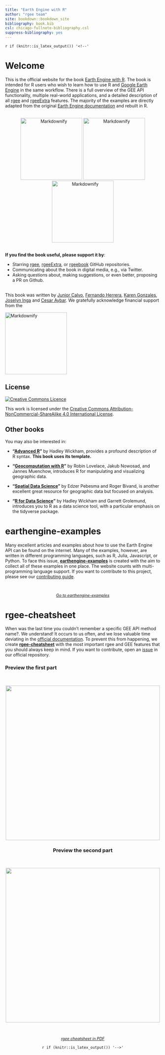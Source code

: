 ```yaml
---
title: "Earth Engine with R"
author: "rgee team"
site: bookdown::bookdown_site
bibliography: book.bib
csl: chicago-fullnote-bibliography.csl
suppress-bibliography: yes
---
```


`r if (knitr::is_latex_output()) '<!--'` 



# Welcome {-}

This is the official website for the book [Earth Engine with R](https://rgeebook.netlify.app/). The book is 
intended for R users who wish to learn how to use R and [Google Earth Engine](https://earthengine.google.com/) in the same workflow. There is a full overview of the GEE API functionality, multiple real-world applications, and a detailed description 
of all [rgee](https://github.com/r-spatial/rgee) and [rgeeExtra](https://github.com/r-earthengine/rgeeExtra/) features. The majority
of the examples are directly adapted from the original  [Earth Engine documentation](https://developers.google.com/earth-engine/guides) and rebuilt in R.

<center>
<br>
  <a href="https://github.com/r-spatial/rgee/"><img src="https://user-images.githubusercontent.com/16768318/118376965-5f7dca80-b5cb-11eb-9a82-47876680a3e6.png" alt="Markdownify" width="200"></a>
  <a href="https://github.com/r-earthengine/rgeeExtra/"><img src="https://user-images.githubusercontent.com/16768318/118376968-63a9e800-b5cb-11eb-83e7-3f36299e17cb.png" alt="Markdownify" width="200"></a>
  <a href="https://github.com/r-earthengine/rgeebook/"><img src="https://user-images.githubusercontent.com/16768318/118376966-60aef780-b5cb-11eb-8df2-ca70dcfe04c5.png" alt="Markdownify" width="200"></a>
<br>
</center>

<br>
**If you find the book useful, please support it by**:

- Starring [rgee](https://github.com/r-spatial/rgee), [rgeeExtra](https://github.com/r-earthengine/rgeeExtra), or [rgeebook](https://github.com/r-earthengine/rgeebook) GitHub repositories.
- Communicating about the book in digital media, e.g., via Twitter.
- Asking questions about, making suggestions, or even better, proposing a PR on Github.

<br>
This book was written by [Junior Calvo](https://github.com/junior0428), [Fernando Herrera](https://github.com/ferherreraq), [Karen Gonzales](https://github.com/andrea29-star),  [Joselyn Inga](https://github.com/joandrea) and [Cesar Aybar](https://github.com/csaybar). We gratefully acknowledge financial support from the 

<a href="https://www.r-consortium.org/">
<img src="https://www.r-consortium.org/wp-content/uploads/sites/13/2016/09/RConsortium_Horizontal_Pantone.png" alt="Markdownify" width="200">
</a>
  

## License {-}

<a rel="license" href="http://creativecommons.org/licenses/by-nc-sa/4.0/"><img alt="Creative Commons Licence" style="border-width:0" src="https://i.creativecommons.org/l/by-nc-sa/4.0/88x31.png" /></a>

This work is licensed under the <a rel="license" href="http://creativecommons.org/licenses/by-nc-sa/4.0/">Creative Commons Attribution-NonCommercial-ShareAlike 4.0 International License</a>.

## Other books {-}

You may also be interested in:

* __"[Advanced R](https://adv-r.hadley.nz/)"__ by Hadley Wickham, provides a profound
description of R syntax. **This book uses its template.**

* __"[Geocomputation with R](https://geocompr.robinlovelace.net/)"__ by Robin Lovelace, Jakub Nowosad, and Jannes Muenchow, introduces R for manipulating and visualizing geographic data.

* __"[Spatial Data Science](https://keen-swartz-3146c4.netlify.app/)"__ by Edzer Pebesma and Roger Bivand, is another excellent great resource for geographic data but focused on analysis.

* __"[R for Data Science](http://r4ds.had.co.nz/)"__ by Hadley Wickham and Garrett Grolemund, introduces you to R as a data science tool, with a particular emphasis on the tidyverse package.

# earthengine-examples {-}

Many excellent articles and examples about how to use the Earth Engine API can be found on the internet. Many of the examples, however, are written in different programming languages, such as R, Julia, Javascript, or Python. To face this issue, [**earthengine-examples**](https://r-earthengine.github.io/examples/) is created with the aim to collect all of these examples in one place. The website counts with multi-programming language support. If you want to contribute to this project, please see our [contributing guide](https://github.com/r-earthengine/examples).

<br>
<center>
  <p class=centered>
    <a href="https://r-earthengine.github.io/examples/" class="btn btn-primary" style="font-size: 0.8rem;">
       <i class="fas fa-book"> Go to earthengine-examples </i>
    </a>    
  </p>
</center>

# rgee-cheatsheet {-}

When was the last time you couldn't remember a specific GEE API method name?. We understand! It occurs to us often, and we lose valuable time deviating in the [official documentation](https://developers.google.com/earth-engine/apidocs). To prevent this from happening, we create [**rgee-cheatsheet**](https://github.com/r-earthengine/cheatsheet) with the most important rgee and GEE features that you should always keep in mind. If you want to contribute, open an [issue](https://github.com/r-earthengine/cheatsheet) in our official repository.

### **Preview the first part** {-}

<br>
<center>
<a href="https://github.com/r-earthengine/cheatsheet" rel="some text">
![](./images/cheatsheet/rgee_Cheatsheet_page01.svg){width=500px}
</a>

### **Preview the second part** {-}

<br>
<center>
<a href="https://github.com/r-earthengine/cheatsheet" rel="some text">
![](./images/cheatsheet/rgee_Cheatsheet_page02.svg){width=500px}
</a>


<br>
<center>
  <p class=centered>
    <a href="https://github.com/r-earthengine/cheatsheet" class="btn btn-primary" style="font-size: 0.8rem;">
       <i class="fas fa-file"> rgee cheatsheet in PDF </i>
    </a>    
  </p>
</center>


`r if (knitr::is_latex_output()) '-->'`
